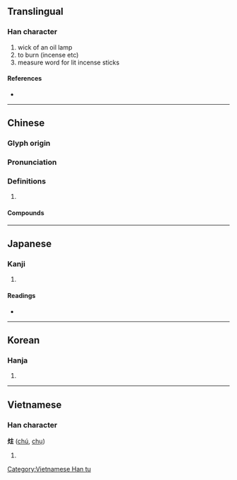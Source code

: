 {{character info/new}}
==Translingual==

===Han character===
{{Han char|rn=86|rad=火|as=05|sn=9|four=90814|canj=FYG|ids=⿰火主}}

# wick of an oil lamp
# to burn (incense etc)
# measure word for lit incense sticks

====References====
* {{Han ref|kx=0669.060|dkj=18965|dj=1078.100|hdz=32196.130|uh=70B7|ud=28855|bh=CFAE|bd=53166}}

----

==Chinese==
{{zh-forms}}

===Glyph origin===
{{Han etym}}

===Pronunciation===
{{zh-pron
|m=zhù
|c=zyu3
|mc=y
|oc=y
|cat=
}}

===Definitions===
{{zh-hanzi}}

# {{rfdef|zh}}
#: {{zh-x|一 炷 線香|}}

====Compounds====
{{zh-der|一炷香|燈炷|炷香|蘭炷|艾炷|蕙炷}}

----

==Japanese==

===Kanji===
{{ja-kanji|grade=|rs=火05}}

# {{defn|lang=ja|sort=火05}}

====Readings====
* {{ja-readings|on=[[しゅ]] (shu)|kun=[[とうしん]] (toushin)}}

----

==Korean==

===Hanja===
{{ko-hanja|hangeul=주|eumhun=|rv=ju|mr=chu|y=cwu}}

# {{defn|lang=ko|sort=火05}}

----

==Vietnamese==

===Han character===
'''炷''' ([[chú]], [[chụ]])

# {{defn|vi}}

[[Category:Vietnamese Han tu]]